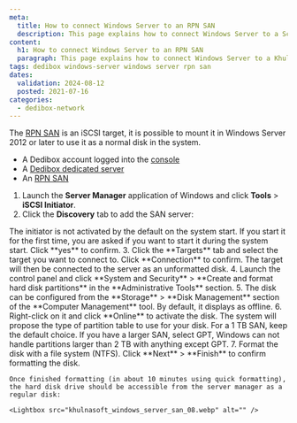 ```yaml
---
meta: 
  title: How to connect Windows Server to an RPN SAN
  description: This page explains how to connect Windows Server to a Scalway Dedibox RPN SAN
content:
  h1: How to connect Windows Server to an RPN SAN
  paragraph: This page explains how to connect Windows Server to a Khulnasoft Dedibox RPN SAN
tags: dedibox windows-server windows server rpn san
dates:
  validation: 2024-08-12
  posted: 2021-07-16
categories:
  - dedibox-network
---
```


The [RPN SAN](/dedibox-network/rpn/concepts/#rpn-san) is an iSCSI target, it is possible to mount it in Windows Server 2012 or later to use it as a normal disk in the system.

<Macro id="requirements" />

- A Dedibox account logged into the [console](https://console.online.net)
- A [Dedibox dedicated server](https://www.khulnasoft.com/en/dedibox)
- An [RPN SAN](https://www.khulnasoft.com/en/dedibox/storage/)

1. Launch the **Server Manager** application of Windows and click **Tools** > **iSCSI Initiator**.
    <Lightbox src="khulnasoft_windows_server_san_01.webp" alt="" />
2. Click the **Discovery** tab to add the SAN server:
    <Lightbox src="khulnasoft_windows_server_san_02.webp" alt="" />

  <Message type="tip">
    The initiator is not activated by the default on the system start. If you start it for the first time, you are asked if you want to start it during the system start. Click **yes** to confirm.
  </Message>
3. Click the **Targets** tab and select the target you want to connect to. Click **Connection** to confirm. The target will then be connected to the server as an unformatted disk.
    <Lightbox src="khulnasoft_windows_server_san_03.webp" alt="" />
4. Launch the control panel and click **System and Security** > **Create and format hard disk partitions** in the **Administrative Tools** section.
    <Lightbox src="khulnasoft_windows_server_san_04.webp" alt="" />
5. The disk can be configured from the **Storage** > **Disk Management** section of the **Computer Management** tool. By default, it displays as offline.
    <Lightbox src="khulnasoft_windows_server_san_05.webp" alt="" />
6. Right-click on it and click **Online** to activate the disk. The system will propose the type of partition table to use for your disk.
    <Lightbox src="khulnasoft_windows_server_san_06.webp" alt="" />

  <Message type="tip">
    For a 1 TB SAN, keep the default choice. If you have a larger SAN, select GPT, Windows can not handle partitions larger than 2 TB with anything except GPT.
  </Message>
7. Format the disk with a file system (NTFS). Click **Next** > **Finish** to confirm formatting the disk.
    <Lightbox src="khulnasoft_windows_server_san_07.webp" alt="" />

    Once finished formatting (in about 10 minutes using quick formatting), the hard disk drive should be accessible from the server manager as a regular disk:

    <Lightbox src="khulnasoft_windows_server_san_08.webp" alt="" />


